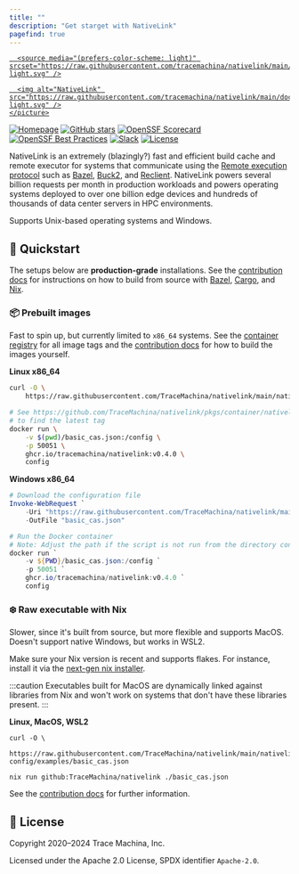 ```yaml
---
title: ""
description: "Get starget with NativeLink"
pagefind: true
---
```

<p align="center">
  <a href="https://www.nativelink.com">
    <picture>
      <source media="(prefers-color-scheme: dark)" srcset="https://raw.githubusercontent.com/tracemachina/nativelink/main/docs/src/assets/logo-dark.svg" />

      <source media="(prefers-color-scheme: light)" srcset="https://raw.githubusercontent.com/tracemachina/nativelink/main/docs/src/assets/logo-light.svg" />

      <img alt="NativeLink" src="https://raw.githubusercontent.com/tracemachina/nativelink/main/docs/src/assets/logo-light.svg" />
    </picture>
  </a>
</p>

[![Homepage](https://img.shields.io/badge/Homepage-8A2BE2)](https://nativelink.com)
[![GitHub stars](https://img.shields.io/github/stars/tracemachina/nativelink?style=social)](https://github.com/TraceMachina/nativelink)
[![OpenSSF Scorecard](https://api.securityscorecards.dev/projects/github.com/TraceMachina/nativelink/badge)](https://securityscorecards.dev/viewer/?uri=github.com/TraceMachina/nativelink)
[![OpenSSF Best Practices](https://www.bestpractices.dev/projects/8050/badge)](https://www.bestpractices.dev/projects/8050)
[![Slack](https://img.shields.io/badge/slack--channel-blue?logo=slack)](https://nativelink.slack.com/join/shared_invite/zt-281qk1ho0-krT7HfTUIYfQMdwflRuq7A#/shared-invite/email)
[![License](https://img.shields.io/badge/License-Apache_2.0-blue.svg)](https://opensource.org/licenses/Apache-2.0)

NativeLink is an extremely (blazingly?) fast and efficient build cache and
remote executor for systems that communicate using the [Remote execution
protocol](https://github.com/bazelbuild/remote-apis/blob/main/build/bazel/remote/execution/v2/remote_execution.proto) such as [Bazel](https://bazel.build), [Buck2](https://buck2.build), and
[Reclient](https://github.com/bazelbuild/reclient). NativeLink powers several billion requests per month in production workloads and powers operating systems deployed to over one billion edge devices and hundreds of thousands of data center servers in HPC environments.

Supports Unix-based operating systems and Windows.

## 🚀 Quickstart

The setups below are **production-grade** installations. See the
[contribution docs](https://docs.nativelink.com/contribute/nix/) for
instructions on how to build from source with [Bazel](https://docs.nativelink.com/contribute/bazel/),
[Cargo](https://docs.nativelink.com/contribute/cargo/), and [Nix](https://docs.nativelink.com/contribute/nix/).

### 📦 Prebuilt images

Fast to spin up, but currently limited to `x86_64` systems. See the [container
registry](https://github.com/TraceMachina/nativelink/pkgs/container/nativelink)
for all image tags and the [contribution docs](https://docs.nativelink.com/contribute/nix)
for how to build the images yourself.

**Linux x86\_64**

```bash
curl -O \
    https://raw.githubusercontent.com/TraceMachina/nativelink/main/nativelink-config/examples/basic_cas.json

# See https://github.com/TraceMachina/nativelink/pkgs/container/nativelink
# to find the latest tag
docker run \
    -v $(pwd)/basic_cas.json:/config \
    -p 50051 \
    ghcr.io/tracemachina/nativelink:v0.4.0 \
    config
```

**Windows x86\_64**

```powershell
# Download the configuration file
Invoke-WebRequest `
    -Uri "https://raw.githubusercontent.com/TraceMachina/nativelink/main/nativelink-config/examples/basic_cas.json" `
    -OutFile "basic_cas.json"

# Run the Docker container
# Note: Adjust the path if the script is not run from the directory containing basic_cas.json
docker run `
    -v ${PWD}/basic_cas.json:/config `
    -p 50051 `
    ghcr.io/tracemachina/nativelink:v0.4.0 `
    config
```

### ❄️ Raw executable with Nix

Slower, since it's built from source, but more flexible and supports MacOS.
Doesn't support native Windows, but works in WSL2.

Make sure your Nix version is recent and supports flakes. For instance, install
it via the [next-gen nix installer](https://github.com/NixOS/experimental-nix-installer).

:::caution
Executables built for MacOS are dynamically linked against libraries from Nix
and won't work on systems that don't have these libraries present.
:::

**Linux, MacOS, WSL2**

```
curl -O \
    https://raw.githubusercontent.com/TraceMachina/nativelink/main/nativelink-config/examples/basic_cas.json

nix run github:TraceMachina/nativelink ./basic_cas.json
```

See the [contribution docs](https://docs.nativelink.com/contribute/nix) for
further information.

## 📜 License

Copyright 2020–2024 Trace Machina, Inc.

Licensed under the Apache 2.0 License, SPDX identifier `Apache-2.0`.

